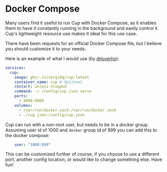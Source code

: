 # Docker Compose

Many users find it useful to run Cup with Docker Compose, as it enables them to have it constantly running in the background and easily control it. Cup's lightweight resource use makes it ideal for this use case.

There have been requests for an official Docker Compose file, but I believe you should customize it to your needs.

Here is an example of what I would use (by [@ioverho](https://github.com/ioverho)):

```yaml
services:
  cup:
    image: ghcr.io/sergi0g/cup:latest
    container_name: cup # Optional
    restart: unless-stopped
    command: -c /config/cup.json serve
    ports:
      - 8000:8000
    volumes:
      - /var/run/docker.sock:/var/run/docker.sock
      - ./cup.json:/config/cup.json
```

Cup can run with a non-root user, but needs to be in a docker group. Assuming user id of 1000 and `docker` group id of 999 you can add this to the docker compose:
```yaml
    user: "1000:999"
```

This can be customized further of course, if you choose to use a different port, another config location, or would like to change something else. Have fun!
